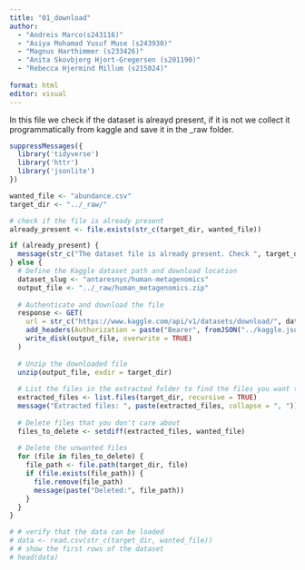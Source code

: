 ```yaml
---
title: "01_download"
author: 
  - "Andreis Marco(s243116)" 
  - "Asiya Mohamad Yusuf Muse (s243930)"
  - "Magnus Harthimmer (s233426)"  
  - "Anita Skovbjerg Hjort-Gregersen (s201190)"
  - "Rebecca Hjermind Millum (s215024)"
  
format: html
editor: visual
---
```


In this file we check if the dataset is alreayd present, if it is not we collect it programmatically from kaggle and save it in the \_raw folder.

```r
suppressMessages({
  library('tidyverse')
  library('httr')
  library('jsonlite')
})
```

```r
wanted_file <- "abundance.csv"
target_dir <- "../_raw/"

# check if the file is already present 
already_present <- file.exists(str_c(target_dir, wanted_file))

if (already_present) {
  message(str_c("The dataset file is already present. Check ", target_dir))
} else {
  # Define the Kaggle dataset path and download location
  dataset_slug <- "antaresnyc/human-metagenomics"
  output_file <- "../_raw/human_metagenomics.zip"
  
  # Authenticate and download the file
  response <- GET(
    url = str_c("https://www.kaggle.com/api/v1/datasets/download/", dataset_slug),
    add_headers(Authorization = paste("Bearer", fromJSON("../kaggle.json")$key)),
    write_disk(output_file, overwrite = TRUE)
  )
  
  # Unzip the downloaded file
  unzip(output_file, exdir = target_dir)
  
  # List the files in the extracted folder to find the files you want to delete
  extracted_files <- list.files(target_dir, recursive = TRUE)
  message("Extracted files: ", paste(extracted_files, collapse = ", "))
  
  # Delete files that you don't care about
  files_to_delete <- setdiff(extracted_files, wanted_file)
  
  # Delete the unwanted files
  for (file in files_to_delete) {
    file_path <- file.path(target_dir, file)
    if (file.exists(file_path)) {
      file.remove(file_path)
      message(paste("Deleted:", file_path))
    }
  }
}
```

```r
# # verify that the data can be loaded
# data <- read.csv(str_c(target_dir, wanted_file))
# # show the first rows of the dataset
# head(data)
```
